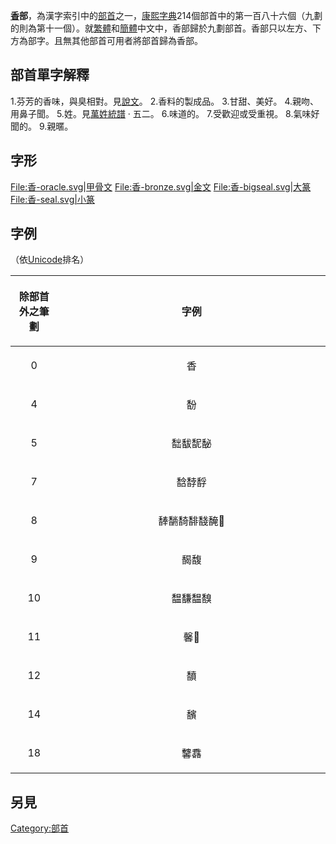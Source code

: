 {{Kangxi Radical Infobox|186|uni=9999
|meaning=[[芳香|芳香]]
|prev=首
|next=馬
|pny= xiāng
|bopo= ㄒㄧㄤ
|wade= hsiang1
|jyutping= hoeng1
|yale= heung1
|hi= キョー, コー kyō, kō,<br>か, かおり ka, kaori
|kanji= 香 kaori<br>匂い香 nioikō<br>(においコウ)
|hang= 향기 hyanggi
|hanja= 향 hyang
|hanviet= hương
}}

'''[[香|香]]部'''，為漢字索引中的[[部首|部首]]之一，[[康熙字典|康熙字典]]214個部首中的第一百八十六個（九劃的則為第十一個）。就[[繁體|繁體]]和[[簡體|簡體]]中文中，香部歸於九劃部首。香部只以左方、下方為部字。且無其他部首可用者將部首歸為香部。

== 部首單字解釋 ==

1.芬芳的香味，與臭相對。見[[說文|說文]]。
2.香料的製成品。
3.甘甜、美好。
4.親吻、用鼻子聞。
5.姓。見[[萬姓統譜|萬姓統譜]] · 五二。
6.味道的。
7.受歡迎或受重視。
8.氣味好聞的。
9.親暱。

== 字形 ==
<gallery>
File:香-oracle.svg|甲骨文
File:香-bronze.svg|金文
File:香-bigseal.svg|大篆
File:香-seal.svg|小篆
</gallery>

==字例==
（依[[Unicode|Unicode]]排名）
{| class="wikitable"
! align="center"width="15%"| 除部首外之筆劃
! align="center"width="85%"| 字例
|----
| 0 ||  香 
|----
| 4 ||  馚 
|----
| 5 ||  䭯馛馜馝
|----
| 7 ||  馠馞馟
|----
| 8 ||  䭰䭱䭲馡馢馣𩡋
|----
| 9 ||  馤馥
|----
| 10 ||  馧馦馧𩡗
|----
| 11 ||  馨𩡜
|----
| 12 ||  馩
|----
| 14 ||  馪 
|----
| 18 ||  䭳馫
|}

==另見==
{{wiktionary|香}}

{{康熙部首}}
{{简体中文部首}}
{{lang-stub}}

[[Category:部首|Category:部首]]